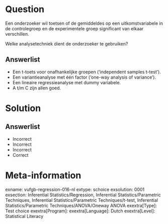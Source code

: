 Question
========

Een onderzoeker wil toetsen of de gemiddeldes op een uitkomstvariabele in de controlegroep en de experimentele groep significant van elkaar verschillen. 

Welke analysetechniek dient de onderzoeker te gebruiken?
  
Answerlist
----------
* Een t-toets voor onafhankelijke groepen (‘independent samples t-test’).
* Een variantieanalyse met één factor (‘one-way analysis of variance’).
* Een lineaire regressieanalyse met dummy variabele.
* A t/m C zijn allen goed.


Solution
========

Answerlist
----------
* Incorrect
* Incorrect
* Incorrect
* Correct

Meta-information
================
exname: vufgb-regression-016-nl
extype: schoice
exsolution: 0001
exsection: Inferential Statistics/Regression, Inferential Statistics/Parametric Techniques, Inferential Statistics/Parametric Techniques/t-test, Inferential Statistics/Parametric Techniques/ANOVA/Oneway ANOVA
exextra[Type]: Test choice
exextra[Program]: 
exextra[Language]: Dutch
exextra[Level]: Statistical Literacy